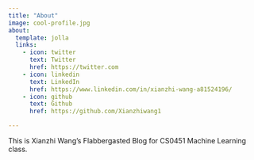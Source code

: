 ```yaml
---
title: "About"
image: cool-profile.jpg
about:
  template: jolla
  links:
    - icon: twitter
      text: Twitter
      href: https://twitter.com
    - icon: linkedin
      text: LinkedIn
      href: https://www.linkedin.com/in/xianzhi-wang-a81524196/ 
    - icon: github
      text: Github
      href: https://github.com/Xianzhiwang1 

---
```

This is Xianzhi Wang's Flabbergasted Blog for CS0451 Machine Learning class.
